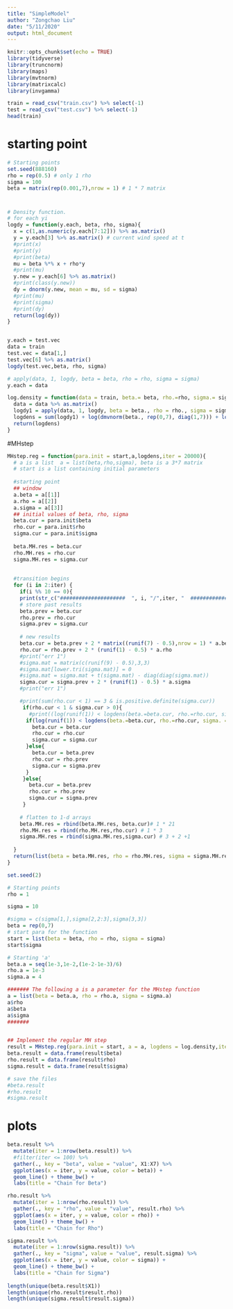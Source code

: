 ```yaml
---
title: "SimpleModel"
author: "Zongchao Liu"
date: "5/11/2020"
output: html_document
---
```


```r
knitr::opts_chunk$set(echo = TRUE)
library(tidyverse)
library(truncnorm)
library(maps)
library(mvtnorm)
library(matrixcalc)
library(invgamma)
```


```r
train = read_csv("train.csv") %>% select(-1)
test = read_csv("test.csv") %>% select(-1)
head(train)
```


# starting point

```r
# Starting points
set.seed(888160)
rho = rep(0.5) # only 1 rho
sigma = 100
beta = matrix(rep(0.001,7),nrow = 1) # 1 * 7 matrix
```

# 

```r
# Density function.
# for each yi
logdy = function(y.each, beta, rho, sigma){
  x = c(1,as.numeric(y.each[7:12])) %>% as.matrix()
  y = y.each[3] %>% as.matrix() # current wind speed at t
  #print(x)
  #print(y)
  #print(beta)
  mu = beta %*% x + rho*y
  #print(mu)
  y.new = y.each[6] %>% as.matrix()
  #print(class(y.new))
  dy = dnorm(y.new, mean = mu, sd = sigma)
  #print(mu)
  #print(sigma)
  #print(dy)
  return(log(dy))
}


y.each = test.vec
data = train
test.vec = data[1,]
test.vec[6] %>% as.matrix()
logdy(test.vec,beta, rho, sigma)

# apply(data, 1, logdy, beta = beta, rho = rho, sigma = sigma)
y.each = data

log.density = function(data = train, beta.= beta, rho.=rho, sigma.= sigma){
  data = data %>% as.matrix()
  logdy1 = apply(data, 1, logdy, beta = beta., rho = rho., sigma = sigma.) # a vec containing each obs' conditional likelihood
  logdens = sum(logdy1) + log(dmvnorm(beta., rep(0,7), diag(1,7))) + log(dtruncnorm(rho., a=0, b=1, mean = 0.5, sd = 0.2)) +  log(dgamma(sigma.,shape = 0.001, scale  = 1000)) #最后一个地方可能错了
  return(logdens) 
}
```


#MHstep

```r
MHstep.reg = function(para.init = start,a,logdens,iter = 20000){ 
  # a is a list  a = list(beta,rho,sigma), beta is a 3*7 matrix
  # start is a list containing initial parameters
  
  #starting point
  ## window
  a.beta = a[[1]]
  a.rho = a[[2]]
  a.sigma = a[[3]]
  ## initial values of beta, rho, sigma
  beta.cur = para.init$beta
  rho.cur = para.init$rho
  sigma.cur = para.init$sigma
  
  beta.MH.res = beta.cur
  rho.MH.res = rho.cur
  sigma.MH.res = sigma.cur
  
  
  #transition begins
  for (i in 2:iter) {
    if(i %% 10 == 0){
    print(str_c("#####################  ", i, "/",iter, "  #####################"))}
    # store past results
    beta.prev = beta.cur
    rho.prev = rho.cur
    sigma.prev = sigma.cur
  
    # new results
    beta.cur = beta.prev + 2 * matrix((runif(7) - 0.5),nrow = 1) * a.beta
    rho.cur = rho.prev + 2 * (runif(1) - 0.5) * a.rho
    #print("err 1")
    #sigma.mat = matrix(c(runif(9) - 0.5),3,3)
    #sigma.mat[lower.tri(sigma.mat)] = 0
    #sigma.mat = sigma.mat + t(sigma.mat) - diag(diag(sigma.mat))
    sigma.cur = sigma.prev + 2 * (runif(1) - 0.5) * a.sigma
    #print("err 1")

    #print(sum(rho.cur < 1) == 3 & is.positive.definite(sigma.cur))
     if(rho.cur < 1 & sigma.cur > 0){
       #print((log(runif(1)) < logdens(beta.=beta.cur, rho.=rho.cur, sigma. = sigma.cur) - logdens(beta.=beta.prev, rho.=rho.prev, sigma.=sigma.prev)))
      if(log(runif(1)) < logdens(beta.=beta.cur, rho.=rho.cur, sigma. = sigma.cur) - logdens(beta.=beta.prev, rho.=rho.prev, sigma.=sigma.prev)){
        beta.cur = beta.cur
        rho.cur = rho.cur
        sigma.cur = sigma.cur
      }else{
        beta.cur = beta.prev
        rho.cur = rho.prev
        sigma.cur = sigma.prev
      }
     }else{
       beta.cur = beta.prev
       rho.cur = rho.prev
       sigma.cur = sigma.prev
     }
    
    # flatten to 1-d arrays
    beta.MH.res = rbind(beta.MH.res, beta.cur)# 1 * 21
    rho.MH.res = rbind(rho.MH.res,rho.cur) # 1 * 3
    sigma.MH.res = rbind(sigma.MH.res,sigma.cur) # 3 + 2 +1
    
  }
  return(list(beta = beta.MH.res, rho = rho.MH.res, sigma = sigma.MH.res))
}

```


```r
set.seed(2)

# Starting points
rho = 1

sigma = 10

#sigma = c(sigma[1,],sigma[2,2:3],sigma[3,3])
beta = rep(0,7)
# start para for the function
start = list(beta = beta, rho = rho, sigma = sigma)
start$sigma

# Starting 'a'
beta.a = seq(1e-3,1e-2,(1e-2-1e-3)/6)
rho.a = 1e-3
sigma.a = 4

####### The following a is a parameter for the MHstep function
a = list(beta = beta.a, rho = rho.a, sigma = sigma.a)
a$rho
a$beta
a$sigma
#######


## Implement the regular MH step
result = MHstep.reg(para.init = start, a = a, logdens = log.density,iter = 200)
beta.result = data.frame(result$beta)
rho.result = data.frame(result$rho)
sigma.result = data.frame(result$sigma)

# save the files
#beta.result
#rho.result
#sigma.result


```


# plots

```r
beta.result %>%
  mutate(iter = 1:nrow(beta.result)) %>%
  #filter(iter <= 100) %>%
  gather(., key = "beta", value = "value", X1:X7) %>%
  ggplot(aes(x = iter, y = value, color = beta)) +
  geom_line() + theme_bw() +
  labs(title = "Chain for Beta")

rho.result %>%
  mutate(iter = 1:nrow(rho.result)) %>%
  gather(., key = "rho", value = "value", result.rho) %>%
  ggplot(aes(x = iter, y = value, color = rho)) +
  geom_line() + theme_bw() +
  labs(title = "Chain for Rho")

sigma.result %>%
  mutate(iter = 1:nrow(sigma.result)) %>%
  gather(., key = "sigma", value = "value", result.sigma) %>%
  ggplot(aes(x = iter, y = value, color = sigma)) +
  geom_line() + theme_bw() +
  labs(title = "Chain for Sigma")
  
length(unique(beta.result$X1))
length(unique(rho.result$result.rho))
length(unique(sigma.result$result.sigma))
```

